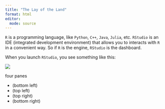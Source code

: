 ```yaml
---
title: "The Lay of the Land"
format: html
editor: 
  mode: source
---
```


`R` is a programming language, like `Python`, `C++`, `Java`, `Julia`, etc. `RStudio` is an IDE (integrated development environment) that allows you to interacts with `R` in a convenient way. So if `R` is the engine, `RStudio` is the dashboard.

When you launch `RStudio`, you see something like this:

![](images/tour-r-rstudio.png){fig-align="center"}

four panes

-   (bottom left)
-   (top left)
-   (top right)
-   (bottom right)
